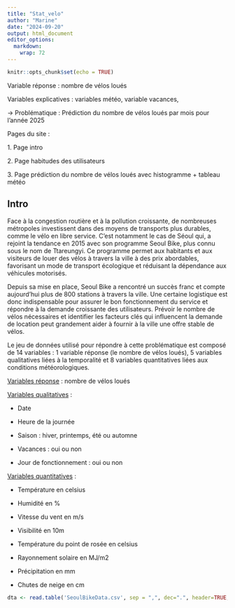 ```yaml
---
title: "Stat_velo"
author: "Marine"
date: "2024-09-20"
output: html_document
editor_options: 
  markdown: 
    wrap: 72
---
```


```r
knitr::opts_chunk$set(echo = TRUE)
```

Variable réponse : nombre de vélos loués

Variables explicatives : variables météo, variable vacances,

→ Problématique : Prédiction du nombre de vélos loués par mois pour
l’année 2025

Pages du site :

1\. Page intro

2\. Page habitudes des utilisateurs

3\. Page prédiction du nombre de vélos loués avec histogramme + tableau
météo

## Intro

Face à la congestion routière et à la pollution croissante, de
nombreuses métropoles investissent dans des moyens de transports plus
durables, comme le vélo en libre service. C'est notamment le cas de
Séoul qui, a rejoint la tendance en 2015 avec son programme Seoul Bike,
plus connu sous le nom de Ttareungyi. Ce programme permet aux habitants
et aux visiteurs de louer des vélos à travers la ville à des prix
abordables, favorisant un mode de transport écologique et réduisant la
dépendance aux véhicules motorisés.

Depuis sa mise en place, Seoul Bike a rencontré un succès franc et
compte aujourd'hui plus de 800 stations à travers la ville. Une certaine
logistique est donc indispensable pour assurer le bon fonctionnement du
service et répondre à la demande croissante des utilisateurs. Prévoir le
nombre de vélos nécessaires et identifier les facteurs clés qui
influencent la demande de location peut grandement aider à fournir à la
ville une offre stable de vélos.

Le jeu de données utilisé pour répondre à cette problématique est
composé de 14 variables : 1 variable réponse (le nombre de vélos loués),
5 variables qualitatives liées à la temporalité et 8 variables
quantitatives liées aux conditions météorologiques.

[Variables réponse]{.underline} : nombre de vélos loués

[Variables qualitatives]{.underline} :

-   Date

-   Heure de la journée

-   Saison : hiver, printemps, été ou automne

-   Vacances : oui ou non

-   Jour de fonctionnement : oui ou non

[Variables quantitatives]{.underline} :

-   Température en celsius

-   Humidité en %

-   Vitesse du vent en m/s

-   Visibilité en 10m

-   Température du point de rosée en celsius

-   Rayonnement solaire en MJ/m2

-   Précipitation en mm

-   Chutes de neige en cm

```r
dta <- read.table('SeoulBikeData.csv', sep = ",", dec=".", header=TRUE, stringsAsFactors = TRUE, fileEncoding = "ISO-8859-1")
```
